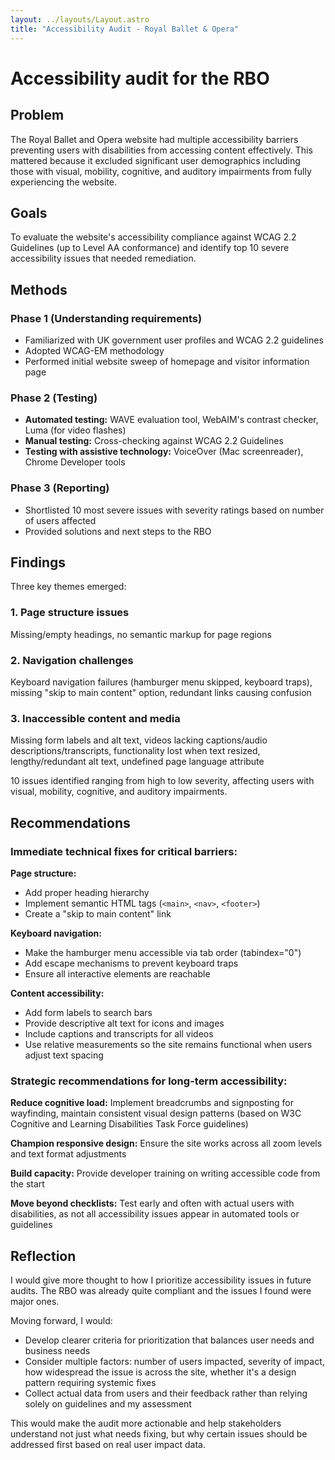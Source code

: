 ```yaml
---
layout: ../layouts/Layout.astro
title: "Accessibility Audit - Royal Ballet & Opera"
---
```



# Accessibility audit for the RBO

<ProjectMeta 
  tldr="Accessibility audit of the Royal Ballet and Opera website identifying 10 critical issues affecting users, particularly in navigation, page structure, and media accessibility."
  timeline="2 weeks (Nov 19 – Dec 3, 2024)"
  role="Accessibility expert"
  team="Solo"
/>


## Problem

The Royal Ballet and Opera website had multiple accessibility barriers preventing users with disabilities from accessing content effectively. This mattered because it excluded significant user demographics including those with visual, mobility, cognitive, and auditory impairments from fully experiencing the website.

## Goals

To evaluate the website's accessibility compliance against WCAG 2.2 Guidelines (up to Level AA conformance) and identify top 10 severe accessibility issues that needed remediation.

## Methods

### Phase 1 (Understanding requirements)
- Familiarized with UK government user profiles and WCAG 2.2 guidelines
- Adopted WCAG-EM methodology
- Performed initial website sweep of homepage and visitor information page

### Phase 2 (Testing)
- **Automated testing:** WAVE evaluation tool, WebAIM's contrast checker, Luma (for video flashes)
- **Manual testing:** Cross-checking against WCAG 2.2 Guidelines
- **Testing with assistive technology:** VoiceOver (Mac screenreader), Chrome Developer tools

### Phase 3 (Reporting)
- Shortlisted 10 most severe issues with severity ratings based on number of users affected
- Provided solutions and next steps to the RBO

## Findings

Three key themes emerged:

### 1. Page structure issues
Missing/empty headings, no semantic markup for page regions

### 2. Navigation challenges
Keyboard navigation failures (hamburger menu skipped, keyboard traps), missing "skip to main content" option, redundant links causing confusion

### 3. Inaccessible content and media
Missing form labels and alt text, videos lacking captions/audio descriptions/transcripts, functionality lost when text resized, lengthy/redundant alt text, undefined page language attribute

10 issues identified ranging from high to low severity, affecting users with visual, mobility, cognitive, and auditory impairments.

## Recommendations

### Immediate technical fixes for critical barriers:

**Page structure:**
- Add proper heading hierarchy
- Implement semantic HTML tags (`<main>`, `<nav>`, `<footer>`)
- Create a "skip to main content" link

**Keyboard navigation:**
- Make the hamburger menu accessible via tab order (tabindex="0")
- Add escape mechanisms to prevent keyboard traps
- Ensure all interactive elements are reachable

**Content accessibility:**
- Add form labels to search bars
- Provide descriptive alt text for icons and images
- Include captions and transcripts for all videos
- Use relative measurements so the site remains functional when users adjust text spacing

### Strategic recommendations for long-term accessibility:

**Reduce cognitive load:** Implement breadcrumbs and signposting for wayfinding, maintain consistent visual design patterns (based on W3C Cognitive and Learning Disabilities Task Force guidelines)

**Champion responsive design:** Ensure the site works across all zoom levels and text format adjustments

**Build capacity:** Provide developer training on writing accessible code from the start

**Move beyond checklists:** Test early and often with actual users with disabilities, as not all accessibility issues appear in automated tools or guidelines

## Reflection

I would give more thought to how I prioritize accessibility issues in future audits. The RBO was already quite compliant and the issues I found were major ones.

Moving forward, I would:
- Develop clearer criteria for prioritization that balances user needs and business needs
- Consider multiple factors: number of users impacted, severity of impact, how widespread the issue is across the site, whether it's a design pattern requiring systemic fixes
- Collect actual data from users and their feedback rather than relying solely on guidelines and my assessment

This would make the audit more actionable and help stakeholders understand not just what needs fixing, but why certain issues should be addressed first based on real user impact data.


